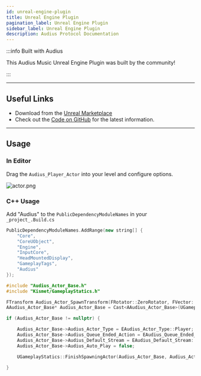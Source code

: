 ```yaml
---
id: unreal-engine-plugin
title: Unreal Engine Plugin
pagination_label: Unreal Engine Plugin
sidebar_label: Unreal Engine Plugin
description: Audius Protocol Documentation
---
```



:::info Built with Audius

This Audius Music Unreal Engine Plugin was built by the community!

:::

---

## Useful Links

- Download from the
  [Unreal Marketplace](https://www.unrealengine.com/marketplace/en-US/product/audius-music)
- Check out the [Code on GitHub](https://github.com/DigiKrafting/Audius_Unreal_Plugin) for the
  latest information.

---

## Usage

### In Editor

Drag the `Audius_Player_Actor` into your level and configure options.

![actor.png](/img/community-apps/unreal-engine-plugin/actor.png)

### C++ Usage

Add "Audius" to the `PublicDependencyModuleNames` in your `_project_.Build.cs`

```cpp
PublicDependencyModuleNames.AddRange(new string[] {
    "Core",
    "CoreUObject",
    "Engine",
    "InputCore",
    "HeadMountedDisplay",
    "GameplayTags",
    "Audius"
});
```

```cpp
#include "Audius_Actor_Base.h"
#include "Kismet/GameplayStatics.h"
```

```cpp
FTransform Audius_Actor_SpawnTransform(FRotator::ZeroRotator, FVector::ZeroVector);
AAudius_Actor_Base* Audius_Actor_Base = Cast<AAudius_Actor_Base>(UGameplayStatics::BeginDeferredActorSpawnFromClass(this, AAudius_Actor_Base::StaticClass(), Audius_Actor_SpawnTransform));

if (Audius_Actor_Base != nullptr) {

	Audius_Actor_Base->Audius_Actor_Type = EAudius_Actor_Type::Player;
	Audius_Actor_Base->Audius_Queue_Ended_Action = EAudius_Queue_Ended_Action::Replay;
	Audius_Actor_Base->Audius_Default_Stream = EAudius_Default_Stream::Trending_Underground;
	Audius_Actor_Base->Audius_Auto_Play = false;

	UGameplayStatics::FinishSpawningActor(Audius_Actor_Base, Audius_Actor_SpawnTransform);

}
```
